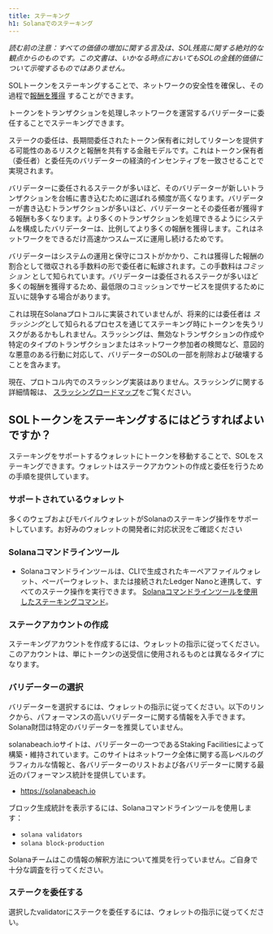 ```yaml
---
title: ステーキング
h1: Solanaでのステーキング
---
```


_読む前の注意：すべての価値の増加に関する言及は、SOL残高に関する絶対的な観点からのものです。この文書は、いかなる時点においてもSOLの金銭的価値について示唆するものではありません。_

SOLトークンをステーキングすることで、ネットワークの安全性を確保し、その過程で[報酬を獲得](https://docs.anza.xyz/implemented-proposals/staking-rewards)
することができます。

トークンをトランザクションを処理しネットワークを運営するバリデーターに委任することでステーキングできます。

ステークの委任は、長期間委任されたトークン保有者に対してリターンを提供する可能性のあるリスクと報酬を共有する金融モデルです。これはトークン保有者（委任者）と委任先のバリデーターの経済的インセンティブを一致させることで実現されます。

バリデーターに委任されるステークが多いほど、そのバリデーターが新しいトランザクションを台帳に書き込むために選ばれる頻度が高くなります。バリデーターが書き込むトランザクションが多いほど、バリデーターとその委任者が獲得する報酬も多くなります。より多くのトランザクションを処理できるようにシステムを構成したバリデーターは、比例してより多くの報酬を獲得します。これはネットワークをできるだけ高速かつスムーズに運用し続けるためです。

バリデーターはシステムの運用と保守にコストがかかり、これは獲得した報酬の割合として徴収される手数料の形で委任者に転嫁されます。この手数料は*コミッション*
として知られています。バリデーターは委任されるステークが多いほど多くの報酬を獲得するため、最低限のコミッションでサービスを提供するために互いに競争する場合があります。

これは現在Solanaプロトコルに実装されていませんが、将来的には委任者は
*スラッシング*として知られるプロセスを通じてステーキング時にトークンを失うリスクがあるかもしれません。スラッシングは、無効なトランザクションの作成や特定のタイプのトランザクションまたはネットワーク参加者の検閲など、意図的な悪意のある行動に対応して、バリデーターのSOLの一部を削除および破壊することを含みます。

現在、プロトコル内でのスラッシング実装はありません。スラッシングに関する詳細情報は、
[スラッシングロードマップ](https://docs.anza.xyz/proposals/optimistic-confirmation-and-slashing#slashing-roadmap)をご覧ください。

## SOLトークンをステーキングするにはどうすればよいですか？

ステーキングをサポートするウォレットにトークンを移動することで、SOLをステーキングできます。ウォレットはステークアカウントの作成と委任を行うための手順を提供しています。

### サポートされているウォレット

多くのウェブおよびモバイルウォレットがSolanaのステーキング操作をサポートしています。お好みのウォレットの開発者に対応状況をご確認ください

### Solanaコマンドラインツール

- Solanaコマンドラインツールは、CLIで生成されたキーペアファイルウォレット、ペーパーウォレット、または接続されたLedger
  Nanoと連携して、すべてのステーク操作を実行できます。
  [Solanaコマンドラインツールを使用したステーキングコマンド](https://docs.anza.xyz/cli/examples/delegate-stake)。

### ステークアカウントの作成

ステーキングアカウントを作成するには、ウォレットの指示に従ってください。このアカウントは、単にトークンの送受信に使用されるものとは異なるタイプになります。

### バリデーターの選択

バリデーターを選択するには、ウォレットの指示に従ってください。以下のリンクから、パフォーマンスの高いバリデーターに関する情報を入手できます。Solana財団は特定のバリデーターを推奨していません。

solanabeach.ioサイトは、バリデーターの一つであるStaking
Facilitiesによって構築・維持されています。このサイトはネットワーク全体に関する高レベルのグラフィカルな情報と、各バリデーターのリストおよび各バリデーターに関する最近のパフォーマンス統計を提供しています。

- https://solanabeach.io

ブロック生成統計を表示するには、Solanaコマンドラインツールを使用します：

- `solana validators`
- `solana block-production`

Solanaチームはこの情報の解釈方法について推奨を行っていません。ご自身で十分な調査を行ってください。

### ステークを委任する

選択したvalidatorにステークを委任するには、ウォレットの指示に従ってください。
